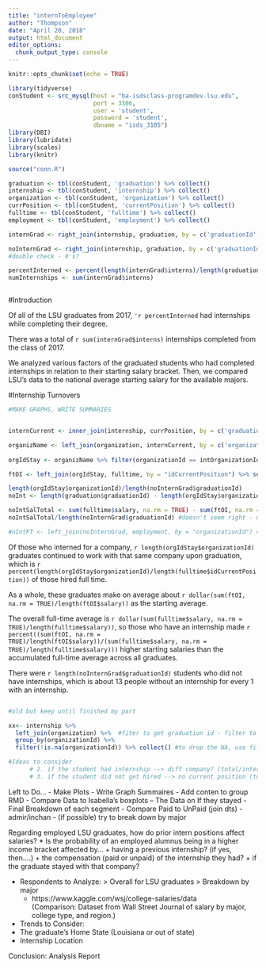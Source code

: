 ---
title: "internToEmployee"
author: "Thompson"
date: "April 20, 2018"
output: html_document
editor_options: 
  chunk_output_type: console
---
```{r setup, include=FALSE}
knitr::opts_chunk$set(echo = TRUE)

library(tidyverse)
conStudent <- src_mysql(host = "ba-isdsclass-programdev.lsu.edu",
                        port = 3306,
                        user = 'student',
                        password = 'student',
                        dbname = "isds_3105")
library(DBI)
library(lubridate)
library(scales)
library(knitr)

source("conn.R")

```

```{r}

graduation <- tbl(conStudent, 'graduation') %>% collect()
internship <- tbl(conStudent, 'internship') %>% collect()
organization <- tbl(conStudent, 'organization') %>% collect()
currPosition <- tbl(conStudent, 'currentPosition') %>% collect()
fulltime <- tbl(conStudent, 'fulltime') %>% collect() 
employment <- tbl(conStudent, 'employment') %>% collect()

internGrad <- right_join(internship, graduation, by = c('graduationId', 'graduationId')) %>% select(graduationId, internshipId) %>% mutate(interns = !is.na(internshipId)) %>% count(graduationId, interns) %>% mutate(interns = interns*n) %>% mutate(interns = as.numeric(interns)) %>% select(graduationId, interns) %>% filter(interns != 0, graduationId)

noInternGrad <- right_join(internship, graduation, by = c('graduationId', 'graduationId')) %>% select(graduationId, internshipId, organizationId) %>%  filter(is.na(internshipId)) 
#double check - 0's?

percentInterned <- percent(length(internGrad$interns)/length(graduation$graduationId))
numInternships <- sum(internGrad$interns)  



```

#Introduction

Of all of the LSU graduates from 2017, `'r percentInterned` had internships while completing their degree.

There was a total of `r sum(internGrad$interns)` internships completed from the class of 2017.

We analyzed various factors of the graduated students who had completed internships in relation to their starting salary bracket. Then, we compared LSU's data to the national average starting salary for the available majors.  

#Internship Turnovers

```{r}

#MAKE GRAPHS, WRITE SUMMARIES


internCurrent <- inner_join(internship, currPosition, by = c('graduationId')) %>% mutate(organizationId = as.numeric(organizationId.y)) %>% mutate(intOrganizationId = as.numeric(organizationId.x)) %>% select(internshipId, academicCredit, graduationId, intOrganizationId, organizationId, idCurrentPosition, positionType)

organizName <- left_join(organization, internCurrent, by = c('organizationId')) %>% select(organizationId, intOrganizationId, organizationName, graduationId, idCurrentPosition)
  
orgIdStay <- organizName %>% filter(organizationId == intOrganizationId) %>% distinct(graduationId, .keep_all = TRUE)

ftOI <- left_join(orgIdStay, fulltime, by = "idCurrentPosition") %>% select(organizationId:salary) %>% distinct(salary) 

length(orgIdStay$organizationId)/length(noInternGrad$graduationId)
noInt <- length(graduation$graduationId) - length(orgIdStay$organizationId) # the length for noIntern and this difference should equal up - they are about 4000 apart

noIntSalTotal <- sum(fulltime$salary, na.rm = TRUE) - sum(ftOI, na.rm = TRUE) 
noIntSalTotal/length(noInternGrad$graduationId) #doesn't seem right - need to double check

#nIntFT <- left_join(noInternGrad, employment, by = "organizationId") = was trying to see the employment total of those without internships but without the values to match, idk if it'll work


```

Of those who interned for a company, `r length(orgIdStay$organizationId)` graduates continued to work with that same company upon graduation, which is `r  percent(length(orgIdStay$organizationId)/length(fulltime$idCurrentPosition))` of those hired full time.

As a whole, these graduates make on average about `r dollar(sum(ftOI, na.rm = TRUE)/length(ftOI$salary))` as the starting average.

The overall full-time average is `r dollar(sum(fulltime$salary, na.rm = TRUE)/length(fulltime$salary))`, so those who have an internship made `r percent((sum(ftOI, na.rm = TRUE)/length(ftOI$salary))/(sum(fulltime$salary, na.rm = TRUE)/length(fulltime$salary)))` higher starting salaries than the accumulated full-time average across all graduates.

There were `r length(noInternGrad$graduationId)` students who did not have internships, which is about 13 people without an internship for every 1 with an internship. 




```{r}


```




```{r}

#old but keep until finished my part

xx<- internship %>% 
  left_join(organization) %>%  #fiter to get graduation id - filter to a variable to say yes or no, 
  group_by(organizationId) %>% 
  filter(!is.na(organizationId)) %>% collect() #to drop the NA, use filter with a negate operator

#Ideas to consider
      # 2. if the student had internship --> diff company? (total/internship total) expected med-high
      # 3. if the student did not get hired --> no current position (total/internship total) expected low


```


Left to Do...
- Make Plots 
- Write Graph Summaires
- Add conten to group RMD
- Compare Data to Isabella's boxplots
   -- The Data on If they stayed 
- Final Breakdown of each segment
- Compare Paid to UnPaid (join dts) - admir/inchan 
- (if possible) try to break down by major 


Regarding employed LSU graduates, how do prior intern positions affect salaries?
* Is the probability of an employed alumnus being in a higher income bracket affected by...
 + having a previous internship? (if yes, then....)
 + the compensation (paid or unpaid) of the internship they had? 
 + if the graduate stayed with that company?
 
 - Respondents to Analyze: 
   > Overall for LSU graduates 
   > Breakdown by major 
    - https://www.kaggle.com/wsj/college-salaries/data  
    (Comparison: Dataset from Wall Street Journal of salary by major, college type, and region.)   
 - Trends to Consider:
  - The graduate's Home State (Louisiana or out of state)
  - Internship Location
  
Conclusion: Analysis Report














